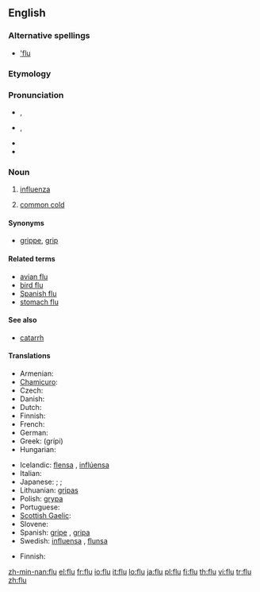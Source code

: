 ==English==
{{wikipedia|Influenza}}

===Alternative spellings===
* [['flu]] {{qualifier|dated}}

===Etymology===
{{abbreviation of|influenza}}

===Pronunciation===
* {{a|UK}} {{IPA|/fluː/}}, {{SAMPA|/flu:/}}
* {{a|Aus}} {{IPA|/flʉː/}}, {{SAMPA|/fl}:/}}
* {{audio|en-us-flu.ogg|Audio (US)}}
* {{homophones|flew|flue}}

===Noun===
{{en-noun}}

# [[influenza]]
# {{colloquial}} [[common cold]]

====Synonyms====
* {{sense|influenza}} [[grippe]], [[grip]]

====Related terms====
* [[avian flu]]
* [[bird flu]]
* [[Spanish flu]]
* [[stomach flu]]

====See also====
* [[catarrh]]

====Translations====
{{trans-top|influenza}}
* Armenian: {{t-|hy|գրիպ|tr=grip|sc=Armn|xs=Armenian}}
* [[Chamicuro]]: {{tø|ccc|e'tes̈huli}}
* Czech: {{t-|cs|chřipka|f}}
* Danish: {{t-|da|influenza|c}}
* Dutch: {{t+|nl|griep|f}}
* Finnish: {{t+|fi|influenssa}}
* French: {{t+|fr|grippe|f}}
* German: {{t+|de|Grippe|f}}
* Greek: {{t+|el|γρίπη|f|sc=Grek}} (grípi)
* Hungarian: {{t+|hu|influenza}}
{{trans-mid}}
* Icelandic: [[flensa]] {{f}}, [[inflúensa]] {{f}}
* Italian: {{t+|it|influenza|f}}
* Japanese: {{qualifier|general}} {{t+|ja|風邪|tr=kaze|sc=Jpan}}; {{qualifier|detailed}} {{t|ja|ウイルス性の風邪|tr=uirusu-sei no kaze|sc=Jpan}}; {{qualifier|medical}} {{t+|ja|流行性感冒|tr=ryūkōsē-kanbō|sc=Jpan}}
* Lithuanian: [[gripas]] {{m}}
* Polish: [[grypa]] {{f}}
* Portuguese: {{t|pt|gripe|f}}
* [[Scottish Gaelic]]: {{t-|gd|cnatan mòr|m|xs=Scottish Gaelic}}
* Slovene: {{t+|sl|gripa|f}}
* Spanish: [[gripe]] {{f}}, [[gripa]] {{f}} {{italbrac|Colombia|Mexico}}
* Swedish: [[influensa]] {{c}}, [[flunsa]] {{c}}
{{trans-bottom}}

{{trans-top|colloquial: common cold}}
* Finnish: {{t-|fi|flunssa}}
{{trans-mid}}
{{trans-bottom}}

[[zh-min-nan:flu]]
[[el:flu]]
[[fr:flu]]
[[io:flu]]
[[it:flu]]
[[lo:flu]]
[[ja:flu]]
[[pl:flu]]
[[fi:flu]]
[[th:flu]]
[[vi:flu]]
[[tr:flu]]
[[zh:flu]]